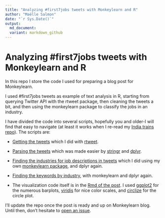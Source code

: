 ```yaml
---
title: "Analyzing #first7jobs tweets with Monkeylearn and R"
author: "Maëlle Salmon"
date: "`r Sys.Date()`"
output:
  md_document:
  variant: markdown_github
---
```

 Analyzing #first7jobs tweets with Monkeylearn and R
=====================================================
  
In this repo I store the code I used for preparing a blog post for Monkeylearn.

I used #first7jobs tweets as example of text analysis in R, starting from querying Twitter API with the rtweet package, then cleaning the tweets a bit, and then using the monkeylearn package to classify the jobs in an industry.

I have divided the code into several scripts, hopefully you and older-I will find that easy to navigate (at least it works when I re-read my [India trains repo](https://github.com/masalmon/india_trains)). The scripts are:

* [Getting the tweets](code/get_data.R) which I did with [rtweet](https://github.com/mkearney/rtweet).

* [Parsing the tweets](code/parse_tweets.R) which was made easier by [stringr](https://github.com/hadley/stringr) and [dplyr](https://github.com/hadley/dplyr).

* [Finding the industries for job descriptions in tweets](code/find_industries.R) which I did using my own [monkeylearn package](https://github.com/ropenscilabs/monkeylearn), and dplyr again.

* [Finding the keywords by industry](code/find_keywords_by_industry.R), with monkeylearn and dplyr again.

* The visualization code itself is in the [Rmd of the post](post.Rmd). I used [ggplot2](https://github.com/hadley/ggplot2) for the numerous barplots, [viridis](https://github.com/sjmgarnier/viridis) for nice color scales, and [circlize](https://github.com/jokergoo/circlize) for the circle plot.

I'll update the repo once the post is ready and up on Monkeylearn blog. Until then, don't hesitate to [open an issue](https://github.com/masalmon/first_7_jobs/issues).